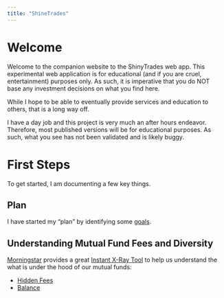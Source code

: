 ```yaml
---
title: "ShineTrades"
---
```


# Welcome

Welcome to the companion website to the ShinyTrades web app.  This experimental web application is for educational (and if you are cruel, entertainment)
purposes only.  As such, it is imperative that you do NOT base any investment decisions on what you find here.

While I hope to be able to eventually provide services and education to others, that is a long way off.

I have a day job and this project is very much an after hours endeavor.  
Therefore, most published versions will be for educational purposes.  As such, what you see has not been validated and is likely buggy.


# First Steps

To get started, I am documenting a few key things.

##  Plan

I have started my "plan" by identifying some [goals](goals.html).


##  Understanding Mutual Fund Fees and Diversity

[Morningstar](www.morningstar.com) provides a great [Instant X-Ray Tool](http://portfolio.morningstar.com/RtPort/Free/InstantXRayDEntry.aspx) to help us understand the what is under the hood of our mutual funds:

* [Hidden Fees](fees401K.html)
* [Balance](balance401K.html)
